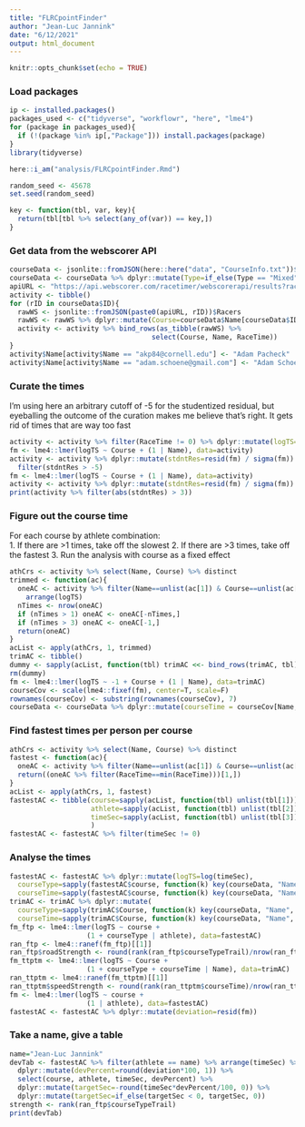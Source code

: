 ```yaml
---
title: "FLRCpointFinder"
author: "Jean-Luc Jannink"
date: "6/12/2021"
output: html_document
---
```


```r
knitr::opts_chunk$set(echo = TRUE)
```

### Load packages  
```r
ip <- installed.packages()
packages_used <- c("tidyverse", "workflowr", "here", "lme4")
for (package in packages_used){
  if (!(package %in% ip[,"Package"])) install.packages(package)
}
library(tidyverse)

here::i_am("analysis/FLRCpointFinder.Rmd")

random_seed <- 45678
set.seed(random_seed)

key <- function(tbl, var, key){
  return(tbl[tbl %>% select(any_of(var)) == key,])
}
```

### Get data from the webscorer API
```r
courseData <- jsonlite::fromJSON(here::here("data", "CourseInfo.txt"))$Courses
courseData <- courseData %>% dplyr::mutate(Type=if_else(Type == "Mixed", "Road", Type))
apiURL <- "https://api.webscorer.com/racetimer/webscorerapi/results?raceid="
activity <- tibble()
for (rID in courseData$ID){
  rawWS <- jsonlite::fromJSON(paste0(apiURL, rID))$Racers
  rawWS <- rawWS %>% dplyr::mutate(Course=courseData$Name[courseData$ID==rID])
  activity <- activity %>% bind_rows(as_tibble(rawWS) %>% 
                                   select(Course, Name, RaceTime))
}
activity$Name[activity$Name == "akp84@cornell.edu"] <- "Adam Pacheck"
activity$Name[activity$Name == "adam.schoene@gmail.com"] <- "Adam Schoene"
```

### Curate the times
I'm using here an arbitrary cutoff of -5 for the studentized residual, but
eyeballing the outcome of the curation makes me believe that's right.  It
gets rid of times that are way too fast
```r
activity <- activity %>% filter(RaceTime != 0) %>% dplyr::mutate(logTS=log(RaceTime))
fm <- lme4::lmer(logTS ~ Course + (1 | Name), data=activity)
activity <- activity %>% dplyr::mutate(stdntRes=resid(fm) / sigma(fm)) %>% 
  filter(stdntRes > -5)
fm <- lme4::lmer(logTS ~ Course + (1 | Name), data=activity)
activity <- activity %>% dplyr::mutate(stdntRes=resid(fm) / sigma(fm)) 
print(activity %>% filter(abs(stdntRes) > 3))
```

### Figure out the course time
For each course by athlete combination:  
1. If there are >1 times, take off the slowest
2. If there are >3 times, take off the fastest
3. Run the analysis with course as a fixed effect
```r
athCrs <- activity %>% select(Name, Course) %>% distinct
trimmed <- function(ac){
  oneAC <- activity %>% filter(Name==unlist(ac[1]) & Course==unlist(ac[2])) %>% 
    arrange(logTS)
  nTimes <- nrow(oneAC)
  if (nTimes > 1) oneAC <- oneAC[-nTimes,]
  if (nTimes > 3) oneAC <- oneAC[-1,]
  return(oneAC)
}
acList <- apply(athCrs, 1, trimmed)
trimAC <- tibble()
dummy <- sapply(acList, function(tbl) trimAC <<- bind_rows(trimAC, tbl))
rm(dummy)
fm <- lme4::lmer(logTS ~ -1 + Course + (1 | Name), data=trimAC)
courseCov <- scale(lme4::fixef(fm), center=T, scale=F)
rownames(courseCov) <- substring(rownames(courseCov), 7)
courseData <- courseData %>% dplyr::mutate(courseTime = courseCov[Name, 1])
```

### Find fastest times per person per course
```r
athCrs <- activity %>% select(Name, Course) %>% distinct
fastest <- function(ac){
  oneAC <- activity %>% filter(Name==unlist(ac[1]) & Course==unlist(ac[2]))
  return((oneAC %>% filter(RaceTime==min(RaceTime)))[1,])
}
acList <- apply(athCrs, 1, fastest)
fastestAC <- tibble(course=sapply(acList, function(tbl) unlist(tbl[1])),
                    athlete=sapply(acList, function(tbl) unlist(tbl[2])),
                    timeSec=sapply(acList, function(tbl) unlist(tbl[3]))
                    )
fastestAC <- fastestAC %>% filter(timeSec != 0)
```

### Analyse the times
```r
fastestAC <- fastestAC %>% dplyr::mutate(logTS=log(timeSec),
  courseType=sapply(fastestAC$course, function(k) key(courseData, "Name", k)$Type),
  courseTime=sapply(fastestAC$course, function(k) key(courseData, "Name", k)$courseTime))
trimAC <- trimAC %>% dplyr::mutate(
  courseType=sapply(trimAC$Course, function(k) key(courseData, "Name", k)$Type),
  courseTime=sapply(trimAC$Course, function(k) key(courseData, "Name", k)$courseTime))
fm_ftp <- lme4::lmer(logTS ~ course + 
                   (1 + courseType | athlete), data=fastestAC)
ran_ftp <- lme4::ranef(fm_ftp)[[1]]
ran_ftp$roadStrength <- round(rank(ran_ftp$courseTypeTrail)/nrow(ran_ftp)*100, 1)
fm_ttptm <- lme4::lmer(logTS ~ Course + 
                   (1 + courseType + courseTime | Name), data=trimAC)
ran_ttptm <- lme4::ranef(fm_ttptm)[[1]]
ran_ttptm$speedStrength <- round(rank(ran_ttptm$courseTime)/nrow(ran_ttptm)*100, 1)
fm <- lme4::lmer(logTS ~ course + 
                   (1 | athlete), data=fastestAC)
fastestAC <- fastestAC %>% dplyr::mutate(deviation=resid(fm)) 
```

### Take a name, give a table
```r
name="Jean-Luc Jannink"
devTab <- fastestAC %>% filter(athlete == name) %>% arrange(timeSec) %>% 
  dplyr::mutate(devPercent=round(deviation*100, 1)) %>% 
  select(course, athlete, timeSec, devPercent) %>% 
  dplyr::mutate(targetSec=-round(timeSec*devPercent/100, 0)) %>% 
  dplyr::mutate(targetSec=if_else(targetSec < 0, targetSec, 0))
strength <- rank(ran_ftp$courseTypeTrail)
print(devTab)
```

